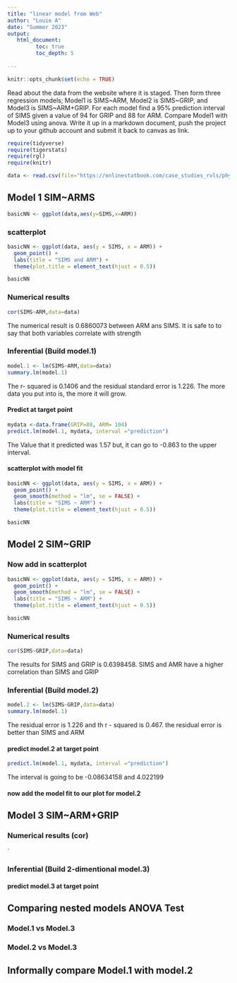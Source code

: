 ```yaml
---
title: "linear model from Web"
author: "Louie A"
date: "Summer 2023"
output:
   html_document:
         toc: true
         toc_depth: 5
        
---
```


```r
knitr::opts_chunk$set(echo = TRUE)
```

Read about the data from the website where it is staged.  Then form three regression models; Model1 is SIMS~ARM, Model2 is SIMS~GRIP, and Model3 is SIMS~ARM+GRIP. For each model find a 95% prediction interval of SIMS given a value of 94  for GRIP and 88 for ARM. Compare Model1 with Model3 using anova. Write it up in a markdown document, push the project up to your github account and submit it back to canvas as link. 

 


```r
require(tidyverse)
require(tigerstats)
require(rgl)
require(knitr)

```

```r
data <- read.csv(file="https://onlinestatbook.com/case_studies_rvls/physical_strength/data.txt",sep="",header=TRUE)  

```

## Model 1 SIM~ARMS

```r
basicNN <- ggplot(data,aes(y=SIMS,x=ARM))
```



### scatterplot


```r
basicNN <- ggplot(data, aes(y = SIMS, x = ARM)) +
  geom_point() +
  labs(title = "SIMS and ARM") +
  theme(plot.title = element_text(hjust = 0.5))

basicNN
```







### Numerical results

```r
cor(SIMS~ARM,data=data)
```
The numerical result is 0.6860073 between ARM ans SIMS. It is safe to to say that both variables correlate with strength 



### Inferential  (Build model.1)

```r
model.1 <- lm(SIMS~ARM,data=data)
summary.lm(model.1)
```

The r- squared is 0.1406 and the residual standard error is 1.226. The more data you put into is, the more it will grow.


#### Predict at target point
```r
mydata <-data.frame(GRIP=88, ARM= 104)
predict.lm(model.1, mydata, interval ="prediction")
```
The Value that it predicted was 1.57 but, it can go to -0.863 to the upper interval.

#### scatterplot with model fit
  
```r
basicNN <- ggplot(data, aes(y = SIMS, x = ARM)) +
  geom_point() +
  geom_smooth(method = "lm", se = FALSE) +
  labs(title = "SIMS ~ ARM") +
  theme(plot.title = element_text(hjust = 0.5))

basicNN

```
  
  
  
  
  
  
  
  

## Model 2 SIM~GRIP




### Now add in scatterplot
```r
basicNN <- ggplot(data, aes(y = SIMS, x = ARM)) +
  geom_point() +
  geom_smooth(method = "lm", se = FALSE) +
  labs(title = "SIMS ~ ARM") +
  theme(plot.title = element_text(hjust = 0.5))

basicNN

```

### Numerical results 
```r
cor(SIMS~GRIP,data=data)
```
The results for SIMS and GRIP is 0.6398458. SIMS and AMR have a higher correlation than SIMS and GRIP

### Inferential  (Build model.2)
  
```r
model.2 <- lm(SIMS~GRIP,data=data)
summary.lm(model.1)
```
The residual error is 1.226 and th r - squared is 0.467. the residual error is better than SIMS and ARM




#### predict model.2 at target point


```r
predict.lm(model.1, mydata, interval ="prediction")
```
The  interval is going to be -0.08634158 and 4.022199


#### now add the model fit to our plot for model.2
  


## Model 3 SIM~ARM+GRIP

### Numerical results (cor)

`
  
### Inferential  (Build 2-dimentional model.3)

#### predict model.3 at target point
  

## Comparing nested models ANOVA Test

### Model.1 vs Model.3
### Model.2 vs Model.3

## Informally compare Model.1 with model.2


